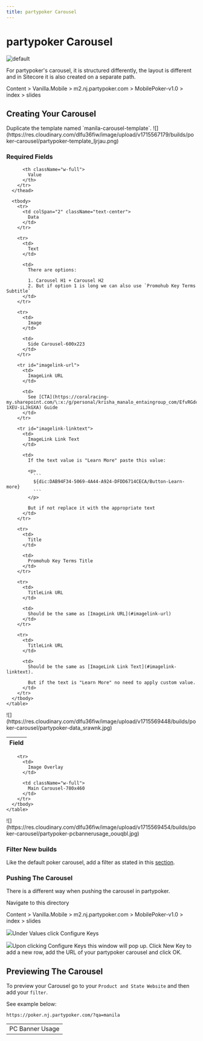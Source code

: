 ```yaml
---
title: partypoker Carousel
---
```


# partypoker Carousel

![](https://res.cloudinary.com/dlfu36fiw/image/upload/c_scale,w_0.5/builds/poker-carousel/partypoker-caro_ng7ghg.png "default")

For partypoker's carousel, it is structured differently, the layout is different and in Sitecore it is also created on a separate path.

<Admonition type="note" title="Sitecore Path">
  Content > Vanilla.Mobile > m2.nj.partypoker.com > MobilePoker-v1.0 > index > slides
</Admonition>

## Creating Your Carousel

<Row>
  <Col ratio={2} sticky={true}>
    Duplicate the template named `manila-carousel-template`.
  </Col>

  <Col ratio={1} sticky={false}>
    ![](https://res.cloudinary.com/dlfu36fiw/image/upload/v1715567179/builds/poker-carousel/partypoker-template_ljrjau.png)
  </Col>
</Row>

### Required Fields

<Row>
  <Col ratio={2} sticky={true}>
    <table>
      <thead>
        <tr>
          <th>
            Field
          </th>

          <th className="w-full">
            Value
          </th>
        </tr>
      </thead>

      <tbody>
        <tr>
          <td colSpan="2" className="text-center">
            Data
          </td>
        </tr>

        <tr>
          <td>
            Text
          </td>

          <td>
            There are options:

            1. Carousel H1 + Carousel H2
            2. But if option 1 is long we can also use `Promohub Key Terms Subtitle`
          </td>
        </tr>

        <tr>
          <td>
            Image
          </td>

          <td>
            Side Carousel-600x223
          </td>
        </tr>

        <tr id="imagelink-url">
          <td>
            ImageLink URL
          </td>

          <td>
            See [CTA](https://coralracing-my.sharepoint.com/\:x:/g/personal/krisha_manalo_entaingroup_com/EfvRGdc4sN5MiwcmKjBu55wBGvjTEIDYp-1XEU-iLJkGXA) Guide
          </td>
        </tr>

        <tr id="imagelink-linktext">
          <td>
            ImageLink Link Text
          </td>

          <td>
            If the text value is "Learn More" paste this value:

            <p>
              ```
              ${dic:DAB94F34-5069-4A44-A924-DFDD6714CECA/Button-Learn-more}
              ```
            </p>

            But if not replace it with the appropriate text
          </td>
        </tr>

        <tr>
          <td>
            Title
          </td>

          <td>
            Promohub Key Terms Title
          </td>
        </tr>

        <tr>
          <td>
            TitleLink URL
          </td>

          <td>
            Should be the same as [ImageLink URL](#imagelink-url)
          </td>
        </tr>

        <tr>
          <td>
            TitleLink URL
          </td>

          <td>
            Should be the same as [ImageLink Link Text](#imagelink-linktext).

            But if the text is "Learn More" no need to apply custom value.
          </td>
        </tr>
      </tbody>
    </table>
  </Col>

  <Col ratio={3} sticky={true}>
    <div className="*:mb-0">
      ![](https://res.cloudinary.com/dlfu36fiw/image/upload/v1715569448/builds/poker-carousel/partypoker-data_srawnk.jpg)
    </div>
  </Col>
</Row>

<Row>
  <Col ratio={2} sticky={true}>
    <table>
      <tbody>
        <tr>
          <td colSpan="2" className="text-center">
            PC Banner Usage
          </td>
        </tr>

        <tr>
          <td>
            Image Overlay
          </td>

          <td className="w-full">
            Main Carousel-780x460
          </td>
        </tr>
      </tbody>
    </table>
  </Col>

  <Col ratio={3} sticky={true}>
    <div className="*:mb-0">
      ![](https://res.cloudinary.com/dlfu36fiw/image/upload/v1715569454/builds/poker-carousel/partypoker-pcbannerusage_oouqbl.jpg)
    </div>
  </Col>
</Row>

### Filter New builds

Like the default poker carousel, add a filter as stated in this [section](./poker-carousel#step-3-filter).

### Pushing The Carousel

There is a different way when pushing the carousel in partypoker.

Navigate to this directory

<Admonition type="info" title="Sitecore Path">
  Content > Vanilla.Mobile > m2.nj.partypoker.com > MobilePoker-v1.0 > index > slides
</Admonition>

![](https://res.cloudinary.com/dlfu36fiw/image/upload/v1720084207/builds/poker-carousel/Screenshot_3_ngzw4e.jpg)Under Values click Configure Keys

![](https://res.cloudinary.com/dlfu36fiw/image/upload/v1720084833/builds/poker-carousel/Screenshot_4_dkgz3j.jpg)Upon clicking Configure Keys this window will pop up. Click New Key to add a new row, add the URL of your partypoker carousel and click OK.

## Previewing The Carousel

To preview your Carousel go to your `Product and State Website` and then add your `filter`.

See example below:

```
https://poker.nj.partypoker.com/?qa=manila
```
